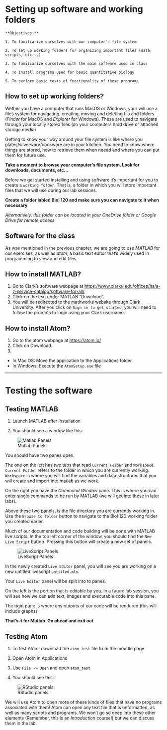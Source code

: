 # Setting up software and working folders {#software}

```block

**Objectives:**

1. To familiarize ourselves with our computer's file system

2. To set up working folders for organizing important files (data, scripts, etc...)

3. To familiarize ourselves with the main software used in class

4. To install programs used for basic quantitative biology

5. To perform basic tests of functionality of these programs
```


## How to set up working folders?

Wether you have a computer that runs MacOS or Windows, your will use a files system for navigating, creating, moving and deleting fils and folders (*Finder* for MacOS and *Explorer* for Windows). These are used to navigate through your locally stored files (on your computers hard drive or attached storage media)

Getting to know your way around your file system is like where you plates/silverware/cookware are in your kitchen. You need to know where things are stored, how to retrieve them when neeed and where you can put them for future use.

**Take a moment to browse your computer's file system. Look for downloads, documents, etc...**

Before we get started installing and using software it's important for you to create a `working folder`. That is, a folder in which you will store important files that we will use during our lab sessions.

**Create a folder labled Biol 120 and make sure you can navigate to it when necessary**

*Alternatively, this folder can be located in your OneDrive folder or Google Drive for remote access*

## Software for the class 

As was mentioned in the previous chapter,  we are going to use *MATLAB* for our exercises, as well as  *atom*, a basic text editor that's widely used in programming to view and edit files.

## How to install MATLAB?

1. Go to Clark's software webpage at [https://www.clarku.edu/offices/its/a-z-service-catalog/software-for-all/](https://www.clarku.edu/offices/its/a-z-service-catalog/software-for-all/)
2. Click on the text under MATLAB "Download".
3. You will be redirected to the mathworks website through Clark University.  After you click on `Sign in to get started`, you will need to follow the prompts to login using your Clark username.


## How to install Atom?

1. Go to the atom webpage at [https://atom.io/](https://atom.io/)
2. Click on Download.
3. 
  - In Mac OS: Move the application to the Applications folder
  - In Windows: Execute the `AtomSetup.exe` file
  


***

# Testing the software

## Testing MATLAB

1. Launch MATLAB after installation

3. You should see a window like this:

![Matlab Panels](Lab0/MatlabScreen.png)

You should have two panes open. 

The one on the left has two tabs that read `Current Folder` and `Workspace`. `Current Folder` refers to the folder in which you are currently working. `Workspace` is where you will find the variables and data structures that you will create and import into matlab as we work. 

On the right you have the *Command Window* pane. This is where you can enter single commands to be run by MATLAB (we will get into these in later labs).

Above these two panels, is the file directory you are currently working in. Use the `Browse to folder` button to navigate to the Biol 120 working folder you created earler.

Much of our documentation and code building will be done with MATLAB live scripts. In the top left corner of the window, you should find the `New Live Script` button. Pressing this button will create a new set of panels.


![LiveScript Panels](Lab0/LiveScriptPanel.png)

In the newly created `Live Editor` panel, you will see you are working on a new untitled livescript `untitled.mlx`. 

Your `Live Editor` panel will be split into to panes. 

On the left is the portion that is editable by you. In a future lab session, you will see how we can add text, images and executable code into this pane.

The right pane is where any outputs of our code will be rendered (this will include graphs)

**That's it for Matlab. Go ahead and exit out**

## Testing Atom

1. To test Atom, download the `atom_test` file from the moodle page

2. Open Atom in Applications

3. Use `File -> Open` and open `atom_test`

4. You should see this:

![RStudio panels](Lab0/atom_screen.png)

We will use Atom to open more of these kinds of files that have no programs associated with them! Atom can open any text file that is unformatted, as well as many scripts and programs. We won't go so deep into these other elements (Remember, this is an *Introduction* course!) but we can discuss them in the lab.

